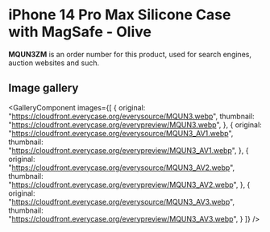 
# iPhone 14 Pro Max Silicone Case with MagSafe - Olive

<Callout type='info' emoji='👉🏻'>**MQUN3ZM** is an order number for this product, used for search engines, auction websites and such.</Callout>

## Image gallery

<GalleryComponent
    images={[
      {
        original: "https://cloudfront.everycase.org/everysource/MQUN3.webp",
        thumbnail: "https://cloudfront.everycase.org/everypreview/MQUN3.webp",
      },
      {
        original: "https://cloudfront.everycase.org/everysource/MQUN3_AV1.webp",
        thumbnail: "https://cloudfront.everycase.org/everypreview/MQUN3_AV1.webp",
      },
      {
        original: "https://cloudfront.everycase.org/everysource/MQUN3_AV2.webp",
        thumbnail: "https://cloudfront.everycase.org/everypreview/MQUN3_AV2.webp",
      },
      {
        original: "https://cloudfront.everycase.org/everysource/MQUN3_AV3.webp",
        thumbnail: "https://cloudfront.everycase.org/everypreview/MQUN3_AV3.webp",
      }
    ]}
  />
